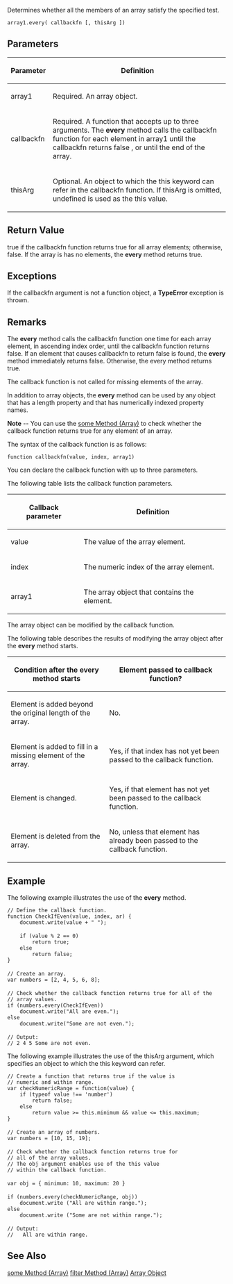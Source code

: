 Determines whether all the members of an array satisfy the specified test.

 array1.every( callbackfn [, thisArg ])
==Parameters==
{| class='wikitable'
|-
! Parameter
! Definition
|-
| array1
| Required. An array object.
|-
| callbackfn
| Required. A function that accepts up to three arguments. The '''every''' method calls the callbackfn function for each element in array1 until the callbackfn returns false , or until the end of the array.
|-
| thisArg
| Optional. An object to which the this keyword can refer in the callbackfn function. If thisArg is omitted, undefined is used as the this value.
|}

==Return Value==
true if the callbackfn function returns true for all array elements; otherwise, false. If the array is has no elements, the '''every''' method returns true.


==Exceptions==
If the callbackfn argument is not a function object, a '''TypeError''' exception is thrown.


==Remarks==
The '''every''' method calls the callbackfn function one time for each array element, in ascending index order, until the callbackfn function returns false. If an element that causes callbackfn to return false is found, the '''every''' method immediately returns false. Otherwise, the every method returns true.

The callback function is not called for missing elements of the array.

In addition to array objects, the '''every''' method can be used by any object that has a length property and that has numerically indexed property names.

'''Note''' -- You can use the [[javascript/Array/some|some Method (Array)]] to check whether the callback function returns true for any element of an array.

The syntax of the callback function is as follows:

<code>function callbackfn(value, index, array1)</code>

You can declare the callback function with up to three parameters.

The following table lists the callback function parameters.

{| class='wikitable'
|-
! Callback parameter
! Definition
|-
| value
| The value of the array element.
|-
| index
| The numeric index of the array element.
|-
| array1
| The array object that contains the element.
|}
The array object can be modified by the callback function.

The following table describes the results of modifying the array object after the '''every''' method starts.

{| class='wikitable'
|-
! Condition after the '''every''' method starts
! Element passed to callback function?
|-
| Element is added beyond the original length of the array.
| No.
|-
| Element is added to fill in a missing element of the array.
| Yes, if that index has not yet been passed to the callback function.
|-
| Element is changed.
| Yes, if that element has not yet been passed to the callback function.
|-
| Element is deleted from the array.
| No, unless that element has already been passed to the callback function.
|}

==Example==
The following example illustrates the use of the '''every''' method.

 // Define the callback function.
 function CheckIfEven(value, index, ar) {
     document.write(value + " ");
 
     if (value % 2 == 0)
         return true;
     else
         return false;
 }
 
 // Create an array.
 var numbers = [2, 4, 5, 6, 8];
 
 // Check whether the callback function returns true for all of the
 // array values.
 if (numbers.every(CheckIfEven))
     document.write("All are even.");
 else
     document.write("Some are not even.");
 
 // Output:
 // 2 4 5 Some are not even.
The following example illustrates the use of the thisArg argument, which specifies an object to which the this keyword can refer.

 // Create a function that returns true if the value is
 // numeric and within range.
 var checkNumericRange = function(value) {
     if (typeof value !== 'number')
         return false;
     else 
         return value &gt;= this.minimum &amp;&amp; value &lt;= this.maximum;
 }
 
 // Create an array of numbers.
 var numbers = [10, 15, 19];
 
 // Check whether the callback function returns true for
 // all of the array values.
 // The obj argument enables use of the this value
 // within the callback function.
 
 var obj = { minimum: 10, maximum: 20 }
 
 if (numbers.every(checkNumericRange, obj))
     document.write ("All are within range.");
 else
     document.write ("Some are not within range.");
 
 // Output:
 //   All are within range.

==See Also==

              

              

              

              
[[javascript/Array/some|some Method (Array)]]
[[javascript/Array/filter|filter Method (Array)]]
[[javascript/Array|Array Object]]
